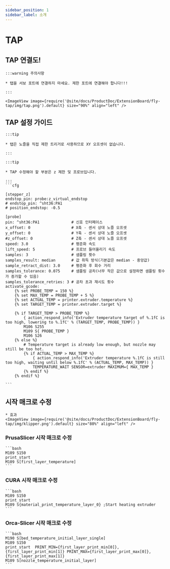 ```yaml
---
sidebar_position: 1
sidebar_label: 소개
---
```




# TAP

## TAP 연결도!

    :::warning 주의사항

    * 탭을 서보 포트에 연결하지 마세요. 제한 포트에 연결해야 합니다!!!

    :::

    <ImageView image={require('@site/docs/ProductDoc/ExtensionBoard/fly-tap/img/tap.png').default} size="90%" align="left" />


## TAP 설정 가이드


    :::tip

    * 탭은 노즐을 직접 제한 트리거로 사용하므로 XY 오프셋이 없습니다.

    :::

    :::tip

    * TAP 수정해야 할 부분은 z 제한 및 프로브입니다.

    :::
    ```cfg

    [stepper_z]
    endstop_pin: probe:z_virtual_endstop
    # endstop_pin: ^sht36:PA1  
    # position_endstop: -0.5        

    [probe]
    pin: ^sht36:PA1              # 신호 인터페이스
    x_offset: 0                  # X축 - 센서 상대 노즐 오프셋
    y_offset: 0                  # Y축 - 센서 상대 노즐 오프셋
    #z_offset: 0                 # Z축 - 센서 상대 노즐 오프셋
    speed: 3.0                   # 평준화 속도
    lift_speed: 5                # 프로브 들어올리기 속도
    samples: 3                   # 샘플링 횟수
    samples_result: median       # 값 취득 방식(기본값은 median - 중앙값)
    sample_retract_dist: 3.0     # 평준화 후 회수 거리
    samples_tolerance: 0.075     # 샘플링 공차(너무 작은 값으로 설정하면 샘플링 횟수가 증가할 수 있음)
    samples_tolerance_retries: 3 # 공차 초과 재시도 횟수
    activate_gcode:
        {% set PROBE_TEMP = 150 %}
        {% set MAX_TEMP = PROBE_TEMP + 5 %}
        {% set ACTUAL_TEMP = printer.extruder.temperature %}
        {% set TARGET_TEMP = printer.extruder.target %}

        {% if TARGET_TEMP > PROBE_TEMP %}
            { action_respond_info('Extruder temperature target of %.1fC is too high, lowering to %.1fC' % (TARGET_TEMP, PROBE_TEMP)) }
            M106 S255
            M109 S{ PROBE_TEMP }
            M106 S26
        {% else %}
            # Temperature target is already low enough, but nozzle may still be too hot.
            {% if ACTUAL_TEMP > MAX_TEMP %}
                { action_respond_info('Extruder temperature %.1fC is still too high, waiting until below %.1fC' % (ACTUAL_TEMP, MAX_TEMP)) }
                TEMPERATURE_WAIT SENSOR=extruder MAXIMUM={ MAX_TEMP }
            {% endif %}
        {% endif %}

    ```

## 시작 매크로 수정
    * 효과
    <ImageView image={require('@site/docs/ProductDoc/ExtensionBoard/fly-tap/img/klipper.png').default} size="80%" align="left" />

### PrusaSlicer 시작 매크로 수정 

    ```bash
    M109 S150
    print_start
    M109 S[first_layer_temperature]
    ```

### CURA 시작 매크로 수정

    ```bash
    M109 S150
    print_start
    M109 S{material_print_temperature_layer_0} ;Start heating extruder
    ```

### Orca-Slicer 시작 매크로 수정

    ```bash
    M190 S[bed_temperature_initial_layer_single]
    M109 S150
    print_start  PRINT_MIN={first_layer_print_min[0]},{first_layer_print_min[1]} PRINT_MAX={first_layer_print_max[0]},{first_layer_print_max[1]}
    M109 S[nozzle_temperature_initial_layer]
    ```